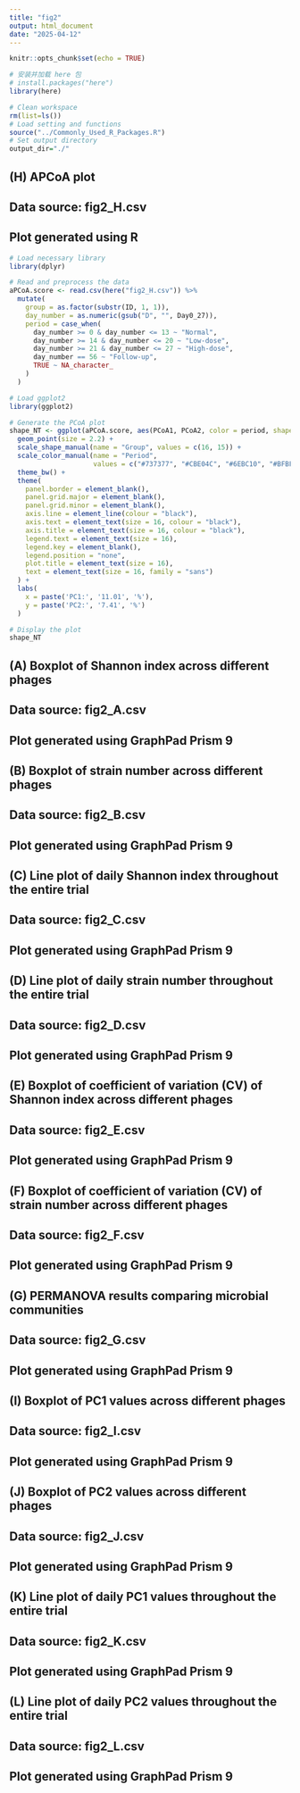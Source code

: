 ---
title: "fig2"
output: html_document
date: "2025-04-12"
---

```{r setup, include=FALSE}
knitr::opts_chunk$set(echo = TRUE)

# 安装并加载 here 包
# install.packages("here")
library(here)

# Clean workspace
rm(list=ls()) 
# Load setting and functions
source("../Commonly_Used_R_Packages.R")
# Set output directory
output_dir="./"
```

## (H) APCoA plot 
## Data source: fig2_H.csv
## Plot generated using R

```{r load-data, message=FALSE, warning=FALSE}
# Load necessary library
library(dplyr)

# Read and preprocess the data
aPCoA.score <- read.csv(here("fig2_H.csv")) %>%
  mutate(
    group = as.factor(substr(ID, 1, 1)),
    day_number = as.numeric(gsub("D", "", Day0_27)),
    period = case_when(
      day_number >= 0 & day_number <= 13 ~ "Normal",
      day_number >= 14 & day_number <= 20 ~ "Low-dose",
      day_number >= 21 & day_number <= 27 ~ "High-dose",
      day_number == 56 ~ "Follow-up",
      TRUE ~ NA_character_ 
    )
  )
```

```{r load-data, message=FALSE, warning=FALSE}
# Load ggplot2
library(ggplot2)

# Generate the PCoA plot
shape_NT <- ggplot(aPCoA.score, aes(PCoA1, PCoA2, color = period, shape = group, group = as.factor(ID))) +
  geom_point(size = 2.2) +
  scale_shape_manual(name = "Group", values = c(16, 15)) +
  scale_color_manual(name = "Period",
                     values = c("#737377", "#CBE04C", "#6EBC10", "#BFBFC1")) +
  theme_bw() +
  theme(
    panel.border = element_blank(),
    panel.grid.major = element_blank(),
    panel.grid.minor = element_blank(),
    axis.line = element_line(colour = "black"),
    axis.text = element_text(size = 16, colour = "black"),
    axis.title = element_text(size = 16, colour = "black"),
    legend.text = element_text(size = 16),
    legend.key = element_blank(),
    legend.position = "none",
    plot.title = element_text(size = 16),
    text = element_text(size = 16, family = "sans")
  ) +
  labs(
    x = paste('PC1:', '11.01', '%'),
    y = paste('PC2:', '7.41', '%')
  )

# Display the plot
shape_NT
```

## (A) Boxplot of Shannon index across different phages
## Data source: fig2_A.csv
## Plot generated using GraphPad Prism 9

## (B) Boxplot of strain number across different phages
## Data source: fig2_B.csv
## Plot generated using GraphPad Prism 9

## (C) Line plot of daily Shannon index throughout the entire trial
## Data source: fig2_C.csv
## Plot generated using GraphPad Prism 9

## (D) Line plot of daily strain number throughout the entire trial
## Data source: fig2_D.csv
## Plot generated using GraphPad Prism 9

## (E) Boxplot of coefficient of variation (CV) of Shannon index across different phages
## Data source: fig2_E.csv
## Plot generated using GraphPad Prism 9

## (F) Boxplot of coefficient of variation (CV) of strain number across different phages
## Data source: fig2_F.csv
## Plot generated using GraphPad Prism 9

## (G) PERMANOVA results comparing microbial communities
## Data source: fig2_G.csv
## Plot generated using GraphPad Prism 9

## (I) Boxplot of PC1 values across different phages
## Data source: fig2_I.csv
## Plot generated using GraphPad Prism 9

## (J) Boxplot of PC2 values across different phages
## Data source: fig2_J.csv
## Plot generated using GraphPad Prism 9

## (K) Line plot of daily PC1 values throughout the entire trial
## Data source: fig2_K.csv
## Plot generated using GraphPad Prism 9

## (L) Line plot of daily PC2 values throughout the entire trial
## Data source: fig2_L.csv
## Plot generated using GraphPad Prism 9
